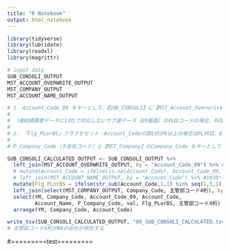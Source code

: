 ---
title: "R Notebook"
output: html_notebook
---

```{r}
library(tidyverse)
library(lubridate)
library(readxl)
library(magrittr)
```

```{r}
# input data
SUB_CONSOLI_OUTPUT
MST_ACCOUNT_OVERWRITE_OUTPUT
MST_COMPANY_OUTPUT
MST_ACCOUNT_NAME_OUTPUT
```

```{r}
# 1. Account_Code_09 をキーとして、【SUB_CONSOLI】に【MST_Account_Overwrite】をleft joinし、Account_Code、Account_Nameを付加
# 
# （連結精算表データに1対1で対応しないサブ連データ（09画面）の科目コードの場合、科目コードと科目名称はNULL）
# 
# 2. 「Flg_PLorBS」フラグをセット：Account_Codeの頭1桁が6以上の場合はPL科目、6未満の場合はBS科目
# 
# P_Company_Code（子会社コード）と【MST_Company】のCompany_Code をキーとして left Joinし、主管部コード4桁を取得する

SUB_CONSOLI_CALCULATED_OUTPUT <- SUB_CONSOLI_OUTPUT %>% 
  left_join(MST_ACCOUNT_OVERWRITE_OUTPUT, by = "Account_Code_09") %>% #1010
  # mutate(Account_Code = ifelse(is.na(Account_Code), Account_Code_09, Account_Code)) %>% #1020*不要
  # left_join(MST_ACCOUNT_NAME_OUTPUT, by = "Account_Code") %>% #1030*不要
  mutate(Flg_PLorBS = ifelse(str_sub(Account_Code,1,1) %in% seq(1,5,1), "BS", "PL")) %>% 
  left_join(select(MST_COMPANY_OUTPUT, Company_Code, 主管部コード4桁), by = "Company_Code") %>% 
  select(YM, Company_Code, Account_Code_09, Account_Code, 
         Account_Name, P_Company_Code, val, Flg_PLorBS, 主管部コード4桁) %>% 
  arrange(YM, Company_Code, Account_Code)

write_tsv(SUB_CONSOLI_CALCULATED_OUTPUT, "09_SUB_CONSOLI_CALCULATED.tsv") 
# 主管部コード4桁がNAの会社が存在する


```

#=========test=========



